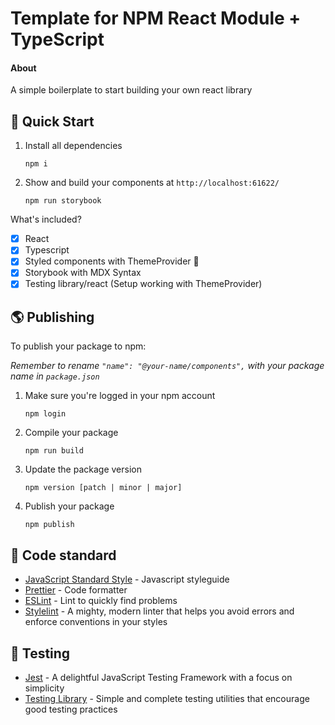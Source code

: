 
<Meta title="Introduction|Welcome" />

# Template for NPM React Module + TypeScript

#### About

A simple boilerplate to start building your own react library

## 🚀 Quick Start

1. Install all dependencies

   ```shell
   npm i
   ```
2. Show and build your components at `http://localhost:61622/`

   ```shell
   npm run storybook
   ```

What's included?

- [x] React
- [x] Typescript
- [x] Styled components with ThemeProvider 💅
- [x] Storybook with MDX Syntax
- [x] Testing library/react (Setup working with ThemeProvider)

## 🌎 Publishing

To publish your package to npm:

_Remember to rename `"name": "@your-name/components",` with your package name in `package.json`_

1.  Make sure you're logged in your npm account
    ```shell
    npm login
    ```

2. Compile your package
    ```shell
    npm run build
    ```

3. Update the package version
    ```shell
    npm version [patch | minor | major]
    ```

4. Publish your package
    ```shell
    npm publish
    ```

## 🚨 Code standard

- [JavaScript Standard Style](https://standardjs.com/) - Javascript styleguide
- [Prettier](https://prettier.io/) - Code formatter
- [ESLint](https://eslint.org/) - Lint to quickly find problems
- [Stylelint](https://stylelint.io/) - A mighty, modern linter that helps you avoid errors and enforce conventions in your styles

## 🚥 Testing

- [Jest](https://jestjs.io/) - A delightful JavaScript Testing Framework with a focus on simplicity
- [Testing Library](https://testing-library.com/) - Simple and complete testing utilities that encourage good testing practices

